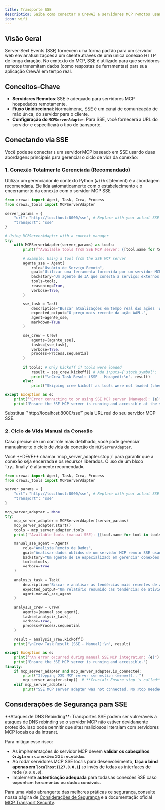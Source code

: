 ```yaml
---
title: Transporte SSE
description: Saiba como conectar o CrewAI a servidores MCP remotos usando Server-Sent Events (SSE) para comunicação em tempo real.
icon: wifi
---
```


## Visão Geral

Server-Sent Events (SSE) fornecem uma forma padrão para um servidor web enviar atualizações a um cliente através de uma única conexão HTTP de longa duração. No contexto do MCP, SSE é utilizado para que servidores remotos transmitam dados (como respostas de ferramentas) para sua aplicação CrewAI em tempo real.

## Conceitos-Chave

- **Servidores Remotos**: SSE é adequado para servidores MCP hospedados remotamente.
- **Fluxo Unidirecional**: Normalmente, SSE é um canal de comunicação de mão única, do servidor para o cliente.
- **Configuração do `MCPServerAdapter`**: Para SSE, você fornecerá a URL do servidor e especificará o tipo de transporte.

## Conectando via SSE

Você pode se conectar a um servidor MCP baseado em SSE usando duas abordagens principais para gerenciar o ciclo de vida da conexão:

### 1. Conexão Totalmente Gerenciada (Recomendado)

Utilizar um gerenciador de contexto Python (`with` statement) é a abordagem recomendada. Ele lida automaticamente com o estabelecimento e o encerramento da conexão com o servidor MCP SSE.

```python
from crewai import Agent, Task, Crew, Process
from crewai_tools import MCPServerAdapter

server_params = {
    "url": "http://localhost:8000/sse", # Replace with your actual SSE server URL
    "transport": "sse" 
}

# Using MCPServerAdapter with a context manager
try:
    with MCPServerAdapter(server_params) as tools:
        print(f"Available tools from SSE MCP server: {[tool.name for tool in tools]}")

        # Example: Using a tool from the SSE MCP server
        agente_sse = Agent(
            role="Usuário de Serviço Remoto",
            goal="Utilizar uma ferramenta fornecida por um servidor MCP remoto via SSE.",
            backstory="Um agente de IA que conecta a serviços externos via SSE.",
            tools=tools,
            reasoning=True,
            verbose=True,
        )

        sse_task = Task(
            description="Buscar atualizações em tempo real das ações 'AAPL' usando uma ferramenta SSE.",
            expected_output="O preço mais recente da ação AAPL.",
            agent=agente_sse,
            markdown=True
        )

        sse_crew = Crew(
            agents=[agente_sse],
            tasks=[sse_task],
            verbose=True,
            process=Process.sequential
        )
        
        if tools: # Only kickoff if tools were loaded
            result = sse_crew.kickoff() # Add inputs={'stock_symbol': 'AAPL'} if tool requires it
            print("\nCrew Task Result (SSE - Managed):\n", result)
        else:
            print("Skipping crew kickoff as tools were not loaded (check server connection).")

except Exception as e:
    print(f"Error connecting to or using SSE MCP server (Managed): {e}")
    print("Ensure the SSE MCP server is running and accessible at the specified URL.")

```

<Note>
Substitua `"http://localhost:8000/sse"` pela URL real do seu servidor MCP SSE.
</Note>

### 2. Ciclo de Vida Manual da Conexão

Caso precise de um controle mais detalhado, você pode gerenciar manualmente o ciclo de vida da conexão do `MCPServerAdapter`.

<Info>
Você **DEVE** chamar `mcp_server_adapter.stop()` para garantir que a conexão seja encerrada e os recursos liberados. O uso de um bloco `try...finally` é altamente recomendado.
</Info>

```python
from crewai import Agent, Task, Crew, Process
from crewai_tools import MCPServerAdapter

server_params = {
    "url": "http://localhost:8000/sse", # Replace with your actual SSE server URL
    "transport": "sse"
}

mcp_server_adapter = None 
try:
    mcp_server_adapter = MCPServerAdapter(server_params)
    mcp_server_adapter.start()
    tools = mcp_server_adapter.tools
    print(f"Available tools (manual SSE): {[tool.name for tool in tools]}")

    manual_sse_agent = Agent(
        role="Analista Remoto de Dados",
        goal="Analisar dados obtidos de um servidor MCP remoto SSE usando gerenciamento manual de conexão.",
        backstory="Um agente de IA especializado em gerenciar conexões SSE explicitamente.",
        tools=tools,
        verbose=True
    )
    
    analysis_task = Task(
        description="Buscar e analisar as tendências mais recentes de atividade de usuários do servidor SSE.",
        expected_output="Um relatório resumido das tendências de atividade dos usuários.",
        agent=manual_sse_agent
    )
    
    analysis_crew = Crew(
        agents=[manual_sse_agent],
        tasks=[analysis_task],
        verbose=True,
        process=Process.sequential
    )
    
    result = analysis_crew.kickoff()
    print("\nCrew Task Result (SSE - Manual):\n", result)

except Exception as e:
    print(f"An error occurred during manual SSE MCP integration: {e}")
    print("Ensure the SSE MCP server is running and accessible.")
finally:
    if mcp_server_adapter and mcp_server_adapter.is_connected:
        print("Stopping SSE MCP server connection (manual)...")
        mcp_server_adapter.stop()  # **Crucial: Ensure stop is called**
    elif mcp_server_adapter:
        print("SSE MCP server adapter was not connected. No stop needed or start failed.")

```

## Considerações de Segurança para SSE

<Warning>
**Ataques de DNS Rebinding**: Transportes SSE podem ser vulneráveis a ataques de DNS rebinding se o servidor MCP não estiver devidamente protegido. Isso pode permitir que sites maliciosos interajam com servidores MCP locais ou da intranet.
</Warning>

Para mitigar esse risco:
- As implementações do servidor MCP devem **validar os cabeçalhos `Origin`** em conexões SSE recebidas.
- Ao rodar servidores MCP SSE locais para desenvolvimento, **faça o bind apenas em `localhost` (`127.0.0.1`)** ao invés de todas as interfaces de rede (`0.0.0.0`).
- Implemente **autenticação adequada** para todas as conexões SSE caso exponham ferramentas ou dados sensíveis.

Para uma visão abrangente das melhores práticas de segurança, consulte nossa página de [Considerações de Segurança](./security.mdx) e a documentação oficial [MCP Transport Security](https://modelcontextprotocol.io/docs/concepts/transports#security-considerations).